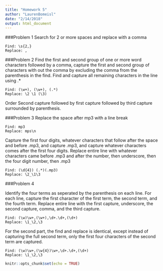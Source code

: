 ```yaml
---
title: "Homework 5"
author: "LaurenBomeisl"
date: "2/14/2018"
output: html_document
---
```


###Problem 1
Search for 2 or more spaces and replace with a comma
```
Find: \s{2,}
Replace: ,
```


###Problem 2
Find the first and second group of one or more word characters followed by a comma, capture the first and second group of characters with out the comma by excluding the comma from the parenthesis in the find. Find and capture all remaining characters in the line using .*  
```
Find: (\w+), (\w+), (.*)
Replace: \2 \1 (\3)
```
Order Second capture followed by first capture followed by third capture surrounded by parenthesis. 


###Problem 3
Replace the space after mp3 with a line break
```
Find: mp3 
Replace: mps\n
```
Capture the first four digits, whatever characters that follow after the space and before .mp3, and capture .mp3, and capture whatever characters comes after the first four digits.
Replace entire line with whatever characters came before .mp3 and after the number, then underscore, then the four digit number, then .mp3
```
Find: (\d{4}) (.*)(.mp3)
Replace: \2_\1\3
```

###Problem 4

Identify the four terms as seperated by the parenthesis on each line. For each line, capture the first character of the first term, the second term, and the fourth term. Replace entire line with the first capture, underscore, the second capture, comma, and the third capture.

```
Find: (\w)\w+,(\w+),\d+.\d+,(\d+)
Replace: \1_\2,\3
```

For the second part, the find and replace is identical, except instead of capturing the full second term, only the first four characters of the second term are captured.

```
Find: (\w)\w+,(\w{4})\w+,\d+.\d+,(\d+)
Replace: \1_\2,\3
```


```r
knitr::opts_chunk$set(echo = TRUE)
```
